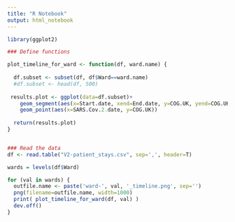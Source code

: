 ```yaml
---
title: "R Notebook"
output: html_notebook
---
```


```r
library(ggplot2)

### Define functions

plot_timeline_for_ward <- function(df, ward.name) {
  
  df.subset <- subset(df, df$Ward==ward.name)
  #df.subset <- head(df, 500)
  
 results.plot <- ggplot(data=df.subset)+
    geom_segment(aes(x=Start.date, xend=End.date, y=COG.UK, yend=COG.UK))+
    geom_point(aes(x=SARS.Cov.2.date, y=COG.UK))
  
  return(results.plot)
}


### Read the data
df <- read.table("V2-patient_stays.csv", sep=',', header=T)

wards = levels(df$Ward)

for (val in wards) {
  outfile.name <- paste('ward-', val, '_timeline.png', sep='')
  png(filename=outfile.name, width=1000)
  print( plot_timeline_for_ward(df, val) )
  dev.off()
}

```
